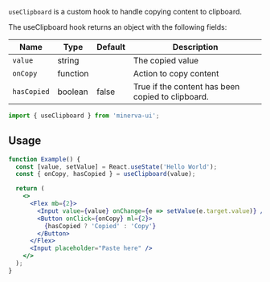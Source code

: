 
`useClipboard` is a custom hook to handle copying content to clipboard.

The useClipboard hook returns an object with the following fields:

| Name        | Type     | Default | Description                                       |
| ----------- | -------- | ------- | ------------------------------------------------- |
| `value`     | string   |         | The copied value                                  |
| `onCopy`    | function |         | Action to copy content                            |
| `hasCopied` | boolean  | false   | True if the content has been copied to clipboard. |

```js
import { useClipboard } from 'minerva-ui';
```

## Usage

```jsx live
function Example() {
  const [value, setValue] = React.useState('Hello World');
  const { onCopy, hasCopied } = useClipboard(value);

  return (
    <>
      <Flex mb={2}>
        <Input value={value} onChange={e => setValue(e.target.value)} />
        <Button onClick={onCopy} ml={2}>
          {hasCopied ? 'Copied' : 'Copy'}
        </Button>
      </Flex>
      <Input placeholder="Paste here" />
    </>
  );
}
```
